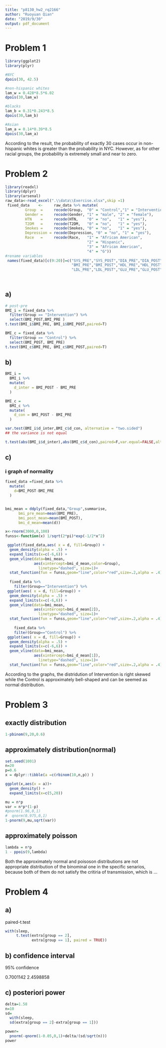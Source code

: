 ```yaml
---
title: "p8130_hw2_rq2166"
author: "Ruoyuan Qian"
date: "2019/9/30"
output: pdf_document
---
```

# Problem 1

```r
library(ggplot2)
library(plyr)
```

```r
#NYC
dpois(30, 42.5)

#non-hispanic whites
lam_w = 0.428*8.5*6.02
dpois(30,lam_w)

#blacks
lam_b = 0.31*0.243*8.5
dpois(30,lam_b)

#Asian
lam_a = 0.14*0.39*8.5
dpois(30,lam_a)
```
According to the result, the probability of exactly 30 cases occur in non-hispanic whites is greater than the probability in NYC. However, as for other racial groups, the probability is extremely small and near to zero.

# Problem 2
```r
library(readxl)
library(dplyr)
library(arsenal)
raw_data<-read_excel(".\\data\\Exercise.xlsx",skip =1)
 fixed_data    <-     raw_data %>% mutate(
         Group  =     recode(Group,  "0" = "Control","1" = "Intervention"),
         Gender =     recode(Gender, "1" = "male", "2" = "female"),
         HTN    =     recode(HTN,    "0" = "no",   "1" = "yes"),
         T2DM   =     recode(T2DM,   "0" = "no",   "1" = "yes"),
         Smokes =     recode(Smokes, "0" = "no",   "1" = "yes"),
         Depression = recode(Depression, "0" = "no", "1" = "yes"),
         Race   =     recode(Race,   "1" = "African American", 
                                     "2" = "Hispanic",
                                     "3" = "African American",
                                     "4" = "G"))
#rename variables
 names(fixed_data)[c(9:20)]=c("SYS_PRE","SYS_POST","DIA_PRE","DIA_POST",
                              "BMI_PRE","BMI_POST","HDL_PRE","HDL_POST",
                              "LDL_PRE","LDL_POST","GLU_PRE","GLU_POST")
 
 

```
## a)
```r
# post-pre
BMI_i = fixed_data %>% 
  filter(Group == "Intervention") %>% 
  select(BMI_POST,BMI_PRE )
t.test(BMI_i$BMI_PRE, BMI_i$BMI_POST,paired=T)
```

```r
BMI_c = fixed_data %>% 
  filter(Group == "Control") %>% 
  select(BMI_POST, BMI_PRE)
t.test(BMI_c$BMI_PRE, BMI_c$BMI_POST,paired=T)
```
## b)
```r

BMI_i = 
  BMI_i %>% 
  mutate(
    d_inter = BMI_POST - BMI_PRE
  )

BMI_c = 
  BMI_c %>% 
  mutate(
    d_con = BMI_POST - BMI_PRE
  )

var.test(BMI_i$d_inter,BMI_c$d_con, alternative = "two.sided")
## the variance is not equal

t.test(abs(BMI_i$d_inter),abs(BMI_c$d_con),paired=F,var.equal=FALSE,alternative = "two.sided")

```

## c)

### i graph of normality
```r
fixed_data =fixed_data %>% 
  mutate(
    d=BMI_POST-BMI_PRE
  ) 


bmi_mean = ddply(fixed_data,"Group",summarise,
      bmi_pre_mean=mean(BMI_PRE),
      bmi_post_mean=mean(BMI_POST),
      bmi_d_mean=mean(d))

x<-rnorm(3000,0,100)
funss<-function(x) 1/sqrt(2*pi)*exp(-1/2*x^2)

 ggplot(fixed_data,aes( x = d, fill=Group)) +
  geom_density(alpha = .5) +
  expand_limits(x=c(-6,6)) +
  geom_vline(data=bmi_mean,
             aes(xintercept=bmi_d_mean,color=Group),
               linetype="dashed", size=1)+
  stat_function(fun = funss,geom="line",color="red",size=.2,alpha = .4)
 
  fixed_data %>% 
    filter(Group=="Intervention") %>% 
 ggplot(aes( x = d, fill=Group)) +
  geom_density(alpha = .5) +
  expand_limits(x=c(-6,6)) +
  geom_vline(data=bmi_mean,
             aes(xintercept=bmi_d_mean[2]),
               linetype="dashed", size=1)+
  stat_function(fun = funss,geom="line",color="red",size=.2,alpha = .4)
  
    fixed_data %>% 
    filter(Group=="Control") %>% 
 ggplot(aes( x = d, fill=Group)) +
  geom_density(alpha = .5) +
  expand_limits(x=c(-6,6)) +
  geom_vline(data=bmi_mean,
             aes(xintercept=bmi_d_mean[1]),
               linetype="dashed", size=1)+
  stat_function(fun = funss,geom="line",color="red",size=.2,alpha = .4)

```
According to the graphs, the distridution of Intervention is right skewed while the Control is approximately bell-shaped and can be seemed as normal distribution. 

# Problem 3
## exactly distribution
```r
1-pbinom(9,20,0.6)
```
## approximately distribution(normal)
```r
set.seed(1001)
n=20
p=0.6
x = dplyr::tibble(a =c(rbinom(10,n,p)) )

ggplot(x,aes(x = a))+
  geom_density() +
  expand_limits(x=c(5,20)) 

mu = n*p
var = n*p*(1-p)
#pnorm(1.96,0,1)
#  qnorm(0.975,0,1)
1-pnorm(9,mu,sqrt(var))


```
## approximately poisson
```r
lambda = n*p
1 - ppois(9,lambda)
```
Both the approximately normal and poisoson distributions are not appropriate distribution of the binominal one in the specific senarios, because both of them do not satisfy the critiria of transmission, which is ... 

# Problem 4
## a)

paired-t.test
```r
with(sleep,
     t.test(extra[group == 2],
            extra[group == 1], paired = TRUE))


```

## b) confidence interval

95% confidence

 0.7001142 2.4598858


## c) posteriori power

```r
delta=1.58
n=10
sd=
  with(sleep,
  sd(extra[group == 2]-extra[group == 1]))

power=
  pnorm(-qnorm(1-0.05,0,1)+delta/(sd/sqrt(n)))
power

```

